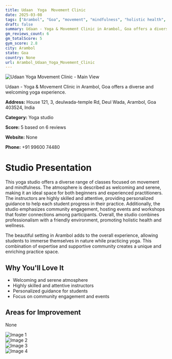 ```yaml
---
title: Udaan  Yoga  Movement Clinic
date: 2025-03-08
tags: ["Arambol", "Goa", "movement", "mindfulness", "holistic health", "welcoming", "serene", "Arambol"]  
draft: false
summary: Udaan - Yoga & Movement Clinic in Arambol, Goa offers a diverse and welcoming yoga experience.
gm_reviews_count: 6
gm_totalScore: 5
gym_score: 2.8
city: Arambol
state: Goa
country: None
url: Arambol_Udaan_Yoga_Movement_Clinic
---
```


<div className="aspect-[16/9] relative my-8">
  <img 
    src="https://lh5.googleusercontent.com/p/AF1QipNegC9DTnBvwxLgSeuaiKRbW5rpsRXlmMbdqdSC=w1920-h1080-k-no"
    alt="Udaan  Yoga  Movement Clinic - Main View"
    className="object-cover absolute inset-0 w-full h-full rounded-lg"
  />
</div>

Udaan - Yoga & Movement Clinic in Arambol, Goa offers a diverse and welcoming yoga experience.

**Address:** House 121, 3, deulwada-temple Rd, Deul Wada, Arambol, Goa 403524, India

**Category:** Yoga studio

**Score:** 5 based on 6 reviews

**Website:** None

**Phone:** +91 99600 74480

# Studio Presentation

This yoga studio offers a diverse range of classes focused on movement and mindfulness. The atmosphere is described as welcoming and serene, making it an ideal space for both beginners and experienced practitioners. The instructors are highly skilled and attentive, providing personalized guidance to help each student progress in their practice. Additionally, the studio emphasizes community engagement, hosting events and workshops that foster connections among participants. Overall, the studio combines professionalism with a friendly environment, promoting holistic health and wellness.

The beautiful setting in Arambol adds to the overall experience, allowing students to immerse themselves in nature while practicing yoga. This combination of expertise and supportive community creates a unique and enriching practice space.

## Why You'll Love It

- Welcoming and serene atmosphere
- Highly skilled and attentive instructors
- Personalized guidance for students
- Focus on community engagement and events

## Areas for Improvement

None

<div className="grid grid-cols-1 xl:grid-cols-2 gap-4 my-8">
<div className="aspect-[4/3] relative"><img src="https://lh3.googleusercontent.com/p/AF1QipOF9meYryYf3VE3q9pwTqwTjkZapLpZJWHFCZzg=w1920-h1080-k-no" alt="Image 1" className="object-cover absolute inset-0 w-full h-full rounded-lg" /></div>
<div className="aspect-[4/3] relative"><img src="https://lh5.googleusercontent.com/p/AF1QipMZm0turDcrYrfB4T0Hkm1b2CV-4tPOovG2KX3t=w1920-h1080-k-no" alt="Image 2" className="object-cover absolute inset-0 w-full h-full rounded-lg" /></div>
<div className="aspect-[4/3] relative"><img src="https://lh5.googleusercontent.com/p/AF1QipN4bVOPf7HoEqLTITmgT3MB8dsI1Bj0ZmVoPPL5=w1920-h1080-k-no" alt="Image 3" className="object-cover absolute inset-0 w-full h-full rounded-lg" /></div>
<div className="aspect-[4/3] relative"><img src="https://lh5.googleusercontent.com/p/AF1QipP3bvlw1Xr7wyCUesr4kBoFtoZ-1-ewZngoRtaB=w1920-h1080-k-no" alt="Image 4" className="object-cover absolute inset-0 w-full h-full rounded-lg" /></div>
</div>